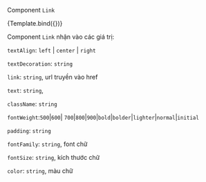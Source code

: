 
<Meta title="MDX/Atoms/Link/Link" component={Link} />


Component `Link`

<Canvas>
  <Story
    name="Link"
    args={{
      fontFamily: "Poppins-Regular",
      fontWeight: "bold",
      fontSize: "14px",
      color: "#333",
      lineHeight: "1.5",
      text: "Link ",
      textDecoration: "none",
      link: "/fb.com",
      textAlign: "left",
    }}
  >
    {Template.bind({})}
  </Story>
</Canvas>

Component `Link` nhận vào các giá trị:

`textAlign`: `left` | `center` | `right`

`textDecoration`: `string`

`link`: `string`, url truyền vào href

`text`: `string`,

`className`: `string`

`fontWeight`:`500`|`600`| `700`|`800`|`900`|`bold`|`bolder`|`lighter`|`normal`|`initial`

`padding`: `string`

`fontFamily`: `string`, font chữ

`fontSize`: `string`, kích thước chữ

`color`: `string`, màu chữ